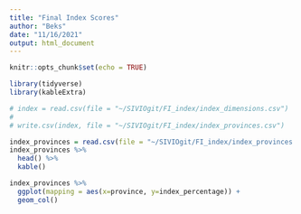 ```yaml
---
title: "Final Index Scores"
author: "Beks"
date: "11/16/2021"
output: html_document
---
```


```r
knitr::opts_chunk$set(echo = TRUE)

library(tidyverse)
library(kableExtra)
```

```r
# index = read.csv(file = "~/SIVIOgit/FI_index/index_dimensions.csv")
# 
# write.csv(index, file = "~/SIVIOgit/FI_index/index_provinces.csv")
```

```r
index_provinces = read.csv(file = "~/SIVIOgit/FI_index/index_provinces.csv")
index_provinces %>%
  head() %>%
  kable()
```

```r
index_provinces %>%
  ggplot(mapping = aes(x=province, y=index_percentage)) +
  geom_col()
```